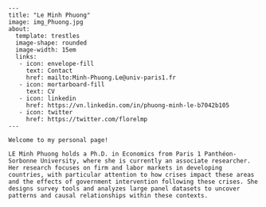 ``` .unnumbered
---
title: "Le Minh Phuong"
image: img_Phuong.jpg
about: 
  template: trestles
  image-shape: rounded
  image-width: 15em
  links:
   - icon: envelope-fill
     text: Contact
     href: mailto:Minh-Phuong.Le@univ-paris1.fr
   - icon: mortarboard-fill
     text: CV
   - icon: linkedin
     href: https://vn.linkedin.com/in/phuong-minh-le-b7042b105
   - icon: twitter
     href: https://twitter.com/florelmp
---

Welcome to my personal page!

LE Minh Phuong holds a Ph.D. in Economics from Paris 1 Panthéon-Sorbonne University, where she is currently an associate researcher. Her research focuses on firm and labor markets in developing countries, with particular attention to how crises impact these areas and the effects of government intervention following these crises. She designs survey tools and analyzes large panel datasets to uncover patterns and causal relationships within these contexts.

```
